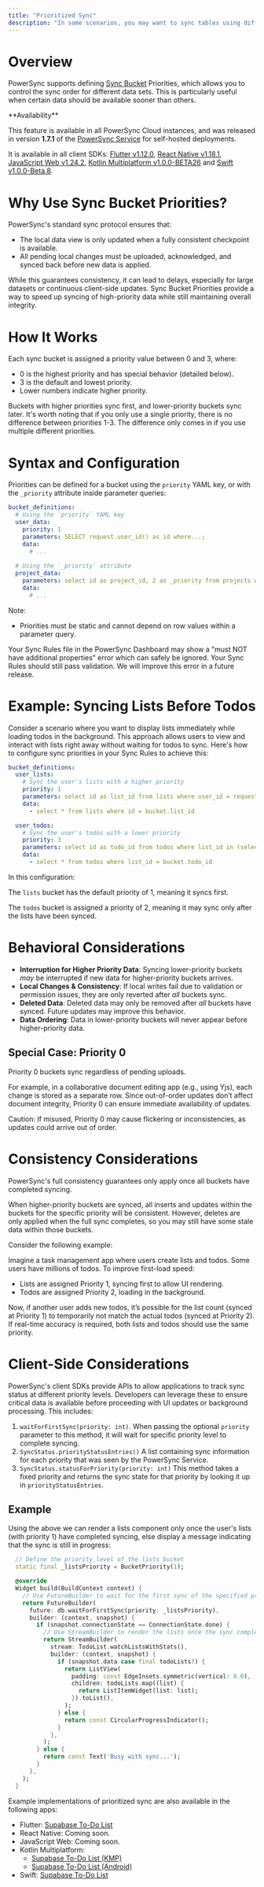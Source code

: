 ```yaml
---
title: "Prioritized Sync"
description: "In some scenarios, you may want to sync tables using different priorities. For example, you may want to sync a subset of all tables first to log a user in as fast as possible, then sync the remaining tables in the background."
---
```


# Overview

PowerSync supports defining [Sync Bucket](/usage/sync-rules/organize-data-into-buckets) Priorities, which allows you to control the sync order for different data sets. This is particularly useful when certain data should be available sooner than others.

<Note>
**Availability**

This feature is available in all PowerSync Cloud instances, and was released in version **1.7.1** of the [PowerSync Service](https://hub.docker.com/r/journeyapps/powersync-service) for self-hosted deployments.

It is available in all client SDKs: [Flutter v1.12.0](/client-sdk-references/flutter), [React Native v1.18.1](/client-sdk-references/react-native-and-expo), [JavaScript Web v1.24.2](/client-sdk-references/javascript-web), [Kotlin Multiplatform v1.0.0-BETA26](/client-sdk-references/kotlin-multiplatform) and [Swift v1.0.0-Beta.8](/client-sdk-references/swift).

</Note>

# Why Use Sync Bucket Priorities?

PowerSync's standard sync protocol ensures that:
- The local data view is only updated when a fully consistent checkpoint is available.
- All pending local changes must be uploaded, acknowledged, and synced back before new data is applied.

While this guarantees consistency, it can lead to delays, especially for large datasets or continuous client-side updates. Sync Bucket Priorities provide a way to speed up syncing of high-priority data while still maintaining overall integrity.

# How It Works

Each sync bucket is assigned a priority value between 0 and 3, where:

- 0 is the highest priority and has special behavior (detailed below).
- 3 is the default and lowest priority.
- Lower numbers indicate higher priority.

Buckets with higher priorities sync first, and lower-priority buckets sync later. It's worth noting that if you only use a single priority, there is no difference between priorities 1-3. The difference only comes in if you use multiple different priorities.

# Syntax and Configuration

Priorities can be defined for a bucket using the `priority` YAML key, or with the `_priority` attribute inside parameter queries:

```yaml
bucket_definitions:
  # Using the `priority` YAML key
  user_data:
    priority: 1
    parameters: SELECT request.user_id() as id where...;
    data: 
      # ...
  
  # Using the `_priority` attribute
  project_data:
    parameters: select id as project_id, 2 as _priority from projects where ...; # This approach is useful when you have multiple parameter queries with different priorities.
    data: 
      # ...
```    

Note:
- Priorities must be static and cannot depend on row values within a parameter query.

<Note>
Your Sync Rules file in the PowerSync Dashboard may show a "must NOT have additional properties" error which can safely be ignored. Your Sync Rules should still pass validation. We will improve this error in a future release.
</Note>

# Example: Syncing Lists Before Todos

Consider a scenario where you want to display lists immediately while loading todos in the background. This approach allows users to view and interact with lists right away without waiting for todos to sync. Here's how to configure sync priorities in your Sync Rules to achieve this:

```yaml
bucket_definitions:
  user_lists:
    # Sync the user's lists with a higher priority
    priority: 1
    parameters: select id as list_id from lists where user_id = request.user_id()
    data:
      - select * from lists where id = bucket.list_id

  user_todos:
    # Sync the user's todos with a lower priority
    priority: 3
    parameters: select id as todo_id from todos where list_id in (select id from lists where user_id = request.user_id())
    data:
      - select * from todos where list_id = bucket.todo_id
```

In this configuration:

The `lists` bucket has the default priority of 1, meaning it syncs first.

The `todos` bucket is assigned a priority of 2, meaning it may sync only after the lists have been synced.


# Behavioral Considerations

- **Interruption for Higher Priority Data**: Syncing lower-priority buckets _may_ be interrupted if new data for higher-priority buckets arrives.
- **Local Changes & Consistency**: If local writes fail due to validation or permission issues, they are only reverted after _all_ buckets sync.
- **Deleted Data**: Deleted data may only be removed after _all_ buckets have synced. Future updates may improve this behavior.
- **Data Ordering**: Data in lower-priority buckets will never appear before higher-priority data.

## Special Case: Priority 0

Priority 0 buckets sync regardless of pending uploads.

For example, in a collaborative document editing app (e.g., using Yjs), each change is stored as a separate row. Since out-of-order updates don’t affect document integrity, Priority 0 can ensure immediate availability of updates.

Caution: If misused, Priority 0 may cause flickering or inconsistencies, as updates could arrive out of order.

# Consistency Considerations

PowerSync's full consistency guarantees only apply once all buckets have completed syncing.

When higher-priority buckets are synced, all inserts and updates within the buckets for the specific priority will be consistent. However, deletes are only applied when the full sync completes, so you may still have some stale data within those buckets.

Consider the following example:

Imagine a task management app where users create lists and todos. Some users have millions of todos. To improve first-load speed:

- Lists are assigned Priority 1, syncing first to allow UI rendering.
- Todos are assigned Priority 2, loading in the background.

Now, if another user adds new todos, it’s possible for the list count (synced at Priority 1) to temporarily not match the actual todos (synced at Priority 2). If real-time accuracy is required, both lists and todos should use the same priority.

# Client-Side Considerations

PowerSync's client SDKs provide APIs to allow applications to track sync status at different priority levels. Developers can leverage these to ensure critical data is available before proceeding with UI updates or background processing. This includes:

1. `waitForFirstSync(priority: int)`. When passing the optional `priority` parameter to this method, it will wait for specific priority level to complete syncing. 
2. `SyncStatus.priorityStatusEntries()` A list containing sync information for each priority that was seen by the PowerSync Service.
3. `SyncStatus.statusForPriority(priority: int)` This method takes a fixed priority and returns the sync state for that priority by looking it up in `priorityStatusEntries`.

## Example
Using the above we can render a lists component only once the user's lists (with priority 1) have completed syncing, else display a message indicating that the sync is still in progress:

```dart
  // Define the priority level of the lists bucket
  static final _listsPriority = BucketPriority(1);

  @override
  Widget build(BuildContext context) {
    // Use FutureBuilder to wait for the first sync of the specified priority to complete
    return FutureBuilder(
      future: db.waitForFirstSync(priority: _listsPriority),
      builder: (context, snapshot) {
        if (snapshot.connectionState == ConnectionState.done) {
          // Use StreamBuilder to render the lists once the sync completes
          return StreamBuilder(
            stream: TodoList.watchListsWithStats(),
            builder: (context, snapshot) {
              if (snapshot.data case final todoLists?) {
                return ListView(
                  padding: const EdgeInsets.symmetric(vertical: 8.0),
                  children: todoLists.map((list) {
                    return ListItemWidget(list: list);
                  }).toList(),
                );
              } else {
                return const CircularProgressIndicator();
              }
            },
          );
        } else {
          return const Text('Busy with sync...');
        }
      },
    );
  }

```

Example implementations of prioritized sync are also available in the following apps:
- Flutter: [Supabase To-Do List](https://github.com/powersync-ja/powersync.dart/tree/main/demos/supabase-todolist)
- React Native: Coming soon.
- JavaScript Web: Coming soon.
- Kotlin Multiplatform: 
  - [Supabase To-Do List (KMP)](https://github.com/powersync-ja/powersync-kotlin/blob/main/demos/supabase-todolist/shared/src/commonMain/kotlin/com/powersync/demos/App.kt#L46)
  - [Supabase To-Do List (Android)](https://github.com/powersync-ja/powersync-kotlin/blob/main/demos/android-supabase-todolist/app/src/main/java/com/powersync/androidexample/screens/HomeScreen.kt#L69)
- Swift: [Supabase To-Do List](https://github.com/powersync-ja/powersync-swift/tree/main/Demo)